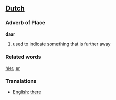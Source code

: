 ==[[Dutch]]==

=== Adverb of Place ===

'''daar'''

# used to indicate something that is further away

=== Related words ===

[[hier]], [[er]]

=== Translations ===
*[[English]]: [[there]]